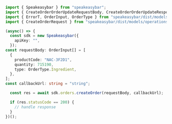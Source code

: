 ```typescript CreateOrder.ts
import { Speakeasybar } from "speakeasybar";
import { CreateOrderOrderUpdateRequestBody, CreateOrderOrderUpdateResponse } from "speakeasybar/dist/models/callbacks";
import { ErrorT, OrderInput, OrderType } from "speakeasybar/dist/models/components";
import { CreateOrderRequest } from "speakeasybar/dist/models/operations";

(async() => {
  const sdk = new Speakeasybar({
    apiKey: "",
  });
const requestBody: OrderInput[] = [
  {
    productCode: "NAC-3F2D1",
    quantity: 715190,
    type: OrderType.Ingredient,
  },
];
const callbackUrl: string = "string";

  const res = await sdk.orders.createOrder(requestBody, callbackUrl);

  if (res.statusCode == 200) {
    // handle response
  }
})();
```
